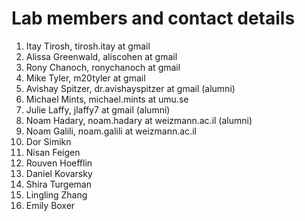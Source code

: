 # Lab members and contact details {#contact}

1. Itay Tirosh, tirosh.itay at gmail
2. Alissa Greenwald, aliscohen at gmail
3. Rony Chanoch, ronychanoch at gmail
4. Mike Tyler, m20tyler at gmail
5. Avishay Spitzer, dr.avishayspitzer at gmail (alumni)
6. Michael Mints, michael.mints at umu.se
7. Julie Laffy, jlaffy7 at gmail (alumni)
8. Noam Hadary, noam.hadary at weizmann.ac.il (alumni)
9. Noam Galili, noam.galili at weizmann.ac.il
10. Dor Simikn
11. Nisan Feigen
12. Rouven Hoefflin
13. Daniel Kovarsky
14. Shira Turgeman
15. Lingling Zhang
16. Emily Boxer


